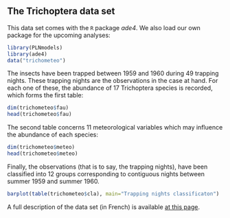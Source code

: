 ## The Trichoptera data set

This data set comes with the `R` package *ade4*. We also load our own package for the upcoming analyses:
```r
library(PLNmodels)
library(ade4)
data("trichometeo")
```

The insects have been trapped between 1959 and 1960 during 49 trapping nights. These trapping nights are the observations in the case at hand. For each one of these, the abundance of 17 Trichoptera species is recorded, which forms the first table:
```r
dim(trichometeo$fau)
head(trichometeo$fau)
```


The second table concerns 11 meteorological variables which may influence the abundance of each species:

```r
dim(trichometeo$meteo)
head(trichometeo$meteo)
```
Finally, the observations (that is to say, the trapping nights), have been classified into 12 groups corresponding to contiguous nights between summer 1959 and  summer 1960.

```r
barplot(table(trichometeo$cla), main="Trapping nights classificaton")
```

A full description of the data set (in French) is available  [at this page](http://pbil.univ-lyon1.fr/R/pdf/pps034.pdf).
